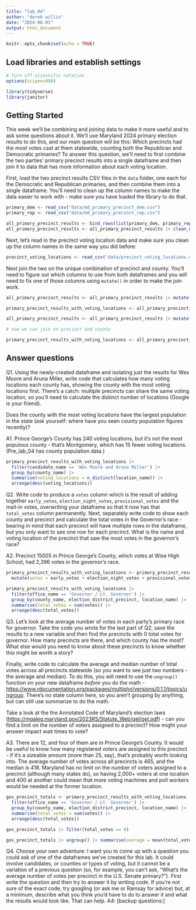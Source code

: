 ```yaml
---
title: "lab_04"
author: "derek willis"
date: "2024-08-01"
output: html_document
---
```


```r
knitr::opts_chunk$set(echo = TRUE)
```

## Load libraries and establish settings

```r
# Turn off scientific notation
options(scipen=999)

library(tidyverse)
library(janitor)
```

## Getting Started

This week we'll be combining and joining data to make it more useful and to ask some questions about it. We'll use Maryland 2024 primary election results to do this, and our main question will be this: Which precincts had the most votes cast at them statewide, counting both the Republican and Democratic primaries? To answer this question, we'll need to first combine the two parties' primary precinct results into a single dataframe and then join it to data that has more information about each voting location.

First, load the two precinct results CSV files in the `data` folder, one each for the Democratic and Republican primaries, and then combine them into a single dataframe. You'll need to clean up the column names to make the data easier to work with - make sure you have loaded the library to do that.

```r
primary_dem <- read_csv("data/md_primary_precinct_dem.csv")
primary_rep <- read_csv("data/md_primary_precinct_rep.csv")

all_primary_precinct_results <- bind_rows(list(primary_dem, primary_rep))
all_primary_precinct_results <- all_primary_precinct_results |> clean_names()
```

Next, let's read in the precinct voting location data and make sure you clean up the column names in the same way you did before:

```r
precinct_voting_locations <- read_csv('data/precinct_voting_locations.csv') |> clean_names()
```

Next join the two on the unique combination of precinct and county. You'll need to figure out which columns to use from both dataframes and you will need to fix one of those columns using `mutate()` in order to make the join work.

```r
all_primary_precinct_results <- all_primary_precinct_results |> mutate(county = )

primary_precinct_results_with_voting_locations <- all_primary_precinct_results |> left_join(precinct_voting_locations, by=c("election_district_precinct"="precinct_code", "county"="county_code"))
```

```r
all_primary_precinct_results <- all_primary_precinct_results |> mutate(election_district_precinct = as.character(election_district_precinct))

# now we can join on precinct and county

primary_precinct_results_with_voting_locations <- all_primary_precinct_results |> left_join(precinct_voting_locations, by=c("election_district_precinct"="precinct_code", "county"="county_code"))
```

## Answer questions

Q1. Using the newly-created dataframe and isolating just the results for Wes Moore and Aruna Miller, write code that calculates how many voting locations each county has, showing the county with the most voting locations first. There's a catch: multiple precincts can share the same voting location, so you'll need to calculate the distinct number of locations (Google is your friend).

Does the county with the most voting locations have the largest population in the state (ask yourself: where have you seen county population figures recently)?

A1. Prince George's County has 240 voting locations, but it's not the most populous county - that's Montgomery, which has 15 fewer voting locations. (Pre_lab_04 has county population data.)

```r
primary_precinct_results_with_voting_locations |> 
  filter(candidate_name == 'Wes Moore and Aruna Miller') |>
  group_by(county_name) |> 
  summarise(voting_locations = n_distinct(location_name)) |> 
  arrange(desc(voting_locations))
```

Q2. Write code to produce a `votes` column which is the result of adding together `early_votes`, `election_night_votes`, `provisional_votes` and the mail-in votes, overwriting your dataframe so that it now has that `total_votes` column permanently. Next, separately write code to show each county and precinct and calculate the total votes in the Governor's race - bearing in mind that each precinct will have multiple rows in the dataframe, but you only want to see one row for each precinct. What is the name and voting location of the precinct that saw the most votes in the governor's race?

A2. Precinct 15005 in Prince George's County, which votes at Wise High School, had 2,396 votes in the governor's race.

```r
primary_precinct_results_with_voting_locations <- primary_precinct_results_with_voting_locations |> 
  mutate(votes = early_votes + election_night_votes + provisional_votes + mail_in_ballot_1_votes + mail_in_ballot_2_votes)

primary_precinct_results_with_voting_locations |> 
  filter(office_name == 'Governor / Lt. Governor') |> 
  group_by(county_name, election_district_precinct, location_name) |> 
  summarise(total_votes = sum(votes)) |> 
  arrange(desc(total_votes))

```

Q3. Let's look at the average number of votes in each party's primary race for governor. Take the code you wrote for the last part of Q2, save the results to a new variable and then find the precincts with 0 total votes for governor. How many precincts are there, and which county has the most? What else would you need to know about these precincts to know whether this might be worth a story?

Finally, write code to calculate the average and median number of total votes across all precincts statewide (so you want to see just two numbers - the average and median). To do this, you will need to use the `ungroup()` function on your new dataframe *before* you do the math - <https://www.rdocumentation.org/packages/multiplyr/versions/0.1.1/topics/ungroup>. There's no state column here, so you aren't grouping by anything, but can still use summarize to do the math.

Take a look at the the Annotated Code of Maryland's election laws (<https://mgaleg.maryland.gov/2023RS/Statute_Web/gel/gel.pdf>) - can you find a limit on the number of voters assigned to a precinct? How might your answer impact wait times to vote?

A3. There are 12, and four of them are in Prince George's County. It would be useful to know how many registered voters are assigned to this precinct - if it's a sizeable amount (more than 25, say), that's probably worth looking into. The average number of votes across all precincts is 465, and the median is 418. Maryland has no limit on the number of voters assigned to a precinct (although many states do), so having 2,000+ voters at one location and 400 at another could mean that more voting machines and poll workers would be needed at the former location.

```r
gov_precinct_totals <- primary_precinct_results_with_voting_locations |> 
  filter(office_name == 'Governor / Lt. Governor') |> 
  group_by(county_name, election_district_precinct, location_name) |> 
  summarise(total_votes = sum(votes)) |> 
  arrange(desc(total_votes))

gov_precinct_totals |> filter(total_votes == 0)

gov_precinct_totals |> ungroup() |> summarise(average = mean(total_votes), median = median(total_votes))

```

Q4. Choose your own adventure: I want you to come up with a question you could ask of one of the dataframes we've created for this lab. It could involve candidates, or counties or types of voting, but it cannot be a variation of a previous question (so, for example, you can't ask, "What's the average number of votes per precinct in the U.S. Senate primary?"). First write the question and then try to answer it by writing code. If you're not sure of the exact code, try googling (or ask me or Ramsay for advice) but, at a minimum, describe what you think you'd have to do to answer it and what the results would look like. That can help. A4: [backup questions:]

```r

```
